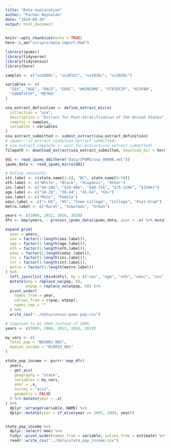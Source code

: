 ```yaml
---
title: "Data exploration"
author: "Farhan Reynaldo"
date: "2024-09-26"
output: html_document
---
```


```r
knitr::opts_chunk$set(echo = TRUE)
here::i_am("scripts/data-import.Rmd")
```

```r
library(ipumsr)
library(tidyverse)
library(tidycensus)
library(here)
```


```r
samples <- c("us2008c", "us2012c", "us2016c", "us2020c")

variables <- c(
  "SEX", "AGE", "RACE", "EDUC", "HHINCOME", "STATEFIP", "HISPAN",
  "COUNTYFIP", "METRO"
)

usa_extract_definition <- define_extract_micro(
  collection = "usa",
  description = "Extract for Post-Stratification of the United States",
  samples = samples,
  variables = variables
)
usa_extract_submitted <- submit_extract(usa_extract_definition)
# ipumsr::is_extract_ready(usa_extract_submitted)
# usa_extract_complete <- wait_for_extract(usa_extract_submitted)
filepath <- download_extract(usa_extract_submitted, download_dir = here("data/IPUMS/"))

ddi <- read_ipums_ddi(here("data/IPUMS/usa_00008.xml"))
ipums_data <- read_ipums_micro(ddi)
```

```r
# Define constants
stt.label <- c(state.name[1:8], "DC", state.name[9:50])
eth.label <- c("White", "Black", "Hispanic", "Other")
inc.label <- c("$0-20k", "$20-40k", "$40-75k", "$75-150k", "$150k+")
age.label <- c("18-29", "30-44", "45-64", "65+")
sex.label <- c("Male", "Female")
educ.label <- c("< HS", "HS", "Some College", "College", "Post-Grad")
metro.label <- c("Rural", "Suburban", "Urban")

years <- c(2008, 2012, 2016, 2020)
dfs <- map(years, ~ process_ipums_data(ipums_data, year = .x) %>% mutate(year = .x))

expand.grid(
  year = years,
  sex = factor(1:length(sex.label)),
  age = factor(1:length(age.label)),
  eth = factor(1:length(eth.label)),
  educ = factor(1:length(educ.label)),
  inc = factor(1:length(inc.label)),
  stt = factor(1:length(stt.label)),
  metro = factor(1:length(metro.label))
) %>%
  left_join(list_rbind(dfs), by = c("sex", "age", "eth", "educ", "inc", "metro", "stt", "year")) %>%
  mutate(pop = replace_na(pop, 0),
         wtpop = replace_na(wtpop, 0)) %>% 
  pivot_wider(
    names_from = year, 
    values_from = c(pop, wtpop), 
    names_sep = ""
  ) %>% 
  write_csv("../data/census-pums-pop.csv")
```


```r
# Supposed to be 2004 instead of 2005
years <- c(2005, 2008, 2012, 2016, 2019)

my_vars <- c(
  total_pop = "B01003_001",
  median_income = "B19013_001"
)

state_pop_income <- purrr::map_dfr(
  years,
  ~ get_acs(
    geography = "state",
    variables = my_vars,
    year = .x,
    survey = "acs1",
    geometry = FALSE
  ) %>% mutate(year = .x)
) %>%
  dplyr::arrange(variable, NAME) %>%
  dplyr::mutate(year = if_else(year == 2005, 2004, year))


state_pop_income %>%
  dplyr::select(-moe) %>%
  tidyr::pivot_wider(names_from = variable, values_from = estimate) %>%
  readr::write_csv("../data/state_pop_income.csv")
```
